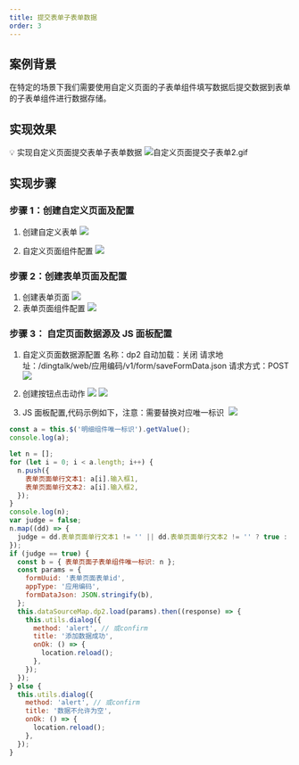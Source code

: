 ```yaml
---
title: 提交表单子表单数据
order: 3
---
```


## 案例背景

在特定的场景下我们需要使用自定义页面的子表单组件填写数据后提交数据到表单的子表单组件进行数据存储。

## 实现效果

💡 实现自定义页面提交表单子表单数据
![自定义页面提交子表单2.gif](https://img.alicdn.com/imgextra/i2/O1CN018E3aZQ1fK5rBFaP1h_!!6000000003987-1-tps-1898-815.gif)

## 实现步骤

### 步骤 1：创建自定义页面及配置

1. 创建自定义表单
   ![](https://img.alicdn.com/imgextra/i4/O1CN01ED1wTt1MK7AtjVeKw_!!6000000001415-2-tps-1919-898.png_.webp)

2. 自定义页面组件配置
   ![](https://img.alicdn.com/imgextra/i4/O1CN01iMCpx31V6g633uc06_!!6000000002604-2-tps-1823-842.png_.webp)

### 步骤 2：创建表单页面及配置

1. 创建表单页面
   ![](https://img.alicdn.com/imgextra/i3/O1CN01PKtsef22nA9dbV6rl_!!6000000007164-2-tps-1820-838.png_.webp)
2. 表单页面组件配置
   ![](https://img.alicdn.com/imgextra/i3/O1CN01qIOkzE1EDEIAcy1yT_!!6000000000317-2-tps-1819-845.png_.webp)

### 步骤 3： 自定页面数据源及 JS 面板配置

1. 自定义页面数据源配置
   名称：dp2
   自动加载：关闭
   请求地址：/dingtalk/web/应用编码/v1/form/saveFormData.json
   请求方式：POST
   ![](https://img.alicdn.com/imgextra/i1/O1CN01bFsLaG1zUR79gLx7D_!!6000000006717-2-tps-1824-844.png_.webp)

2. 创建按钮点击动作
   ![](https://img.alicdn.com/imgextra/i3/O1CN01AGttYS1GMVXzOIAlV_!!6000000000608-2-tps-1812-832.png_.webp)
   ![](https://img.alicdn.com/imgextra/i4/O1CN017fX0kM25juBcTqLvG_!!6000000007563-2-tps-1824-844.png_.webp)

3. JS 面板配置,代码示例如下，注意：需要替换对应唯一标识 ​
   ![](https://img.alicdn.com/imgextra/i2/O1CN01bCtBn11yP6tV5ZHxS_!!6000000006570-2-tps-1919-1072.png_.webp)

```javascript
const a = this.$('明细组件唯一标识').getValue();
console.log(a);

let n = [];
for (let i = 0; i < a.length; i++) {
  n.push({
    表单页面单行文本1: a[i].输入框1,
    表单页面单行文本2: a[i].输入框2,
  });
}
console.log(n);
var judge = false;
n.map((dd) => {
  judge = dd.表单页面单行文本1 != '' || dd.表单页面单行文本2 != '' ? true : false;
});
if (judge == true) {
  const b = { 表单页面子表单组件唯一标识: n };
  const params = {
    formUuid: '表单页面表单id',
    appType: '应用编码',
    formDataJson: JSON.stringify(b),
  };
  this.dataSourceMap.dp2.load(params).then((response) => {
    this.utils.dialog({
      method: 'alert', // 或confirm
      title: '添加数据成功',
      onOk: () => {
        location.reload();
      },
    });
  });
} else {
  this.utils.dialog({
    method: 'alert', // 或confirm
    title: '数据不允许为空',
    onOk: () => {
      location.reload();
    },
  });
}
```
